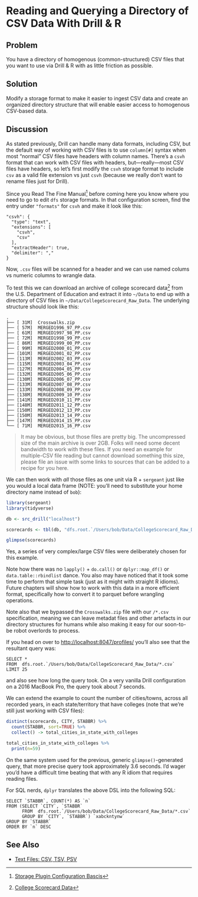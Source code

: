 # Reading and Querying a Directory of CSV Data With Drill & R

## Problem

You have a directory of homogenous (common-structured) CSV files that you want to use via Drill & R with as little friction as possible.

## Solution

Modify a storage format to make it easier to ingest CSV data and create an organized directory structure that will enable easier access to homogenous CSV-based data.

## Discussion

As stated previously, Drill can handle many data formats, including CSV, but the default way of working with CSV files is to use `column[#]` syntax when most "normal" CSV files have headers with column names. There's a `csvh` format that can work with CSV files with headers, but---really---most CSV files have headers, so let's first modify the `csvh` storage format to include `csv` as a valid file extension vs just `csvh` (because we really don't want to rename files just for Drill). 

Since you Read The Fine Manual^[[Storage Plugin Configuration Bascis](https://drill.apache.org/docs/plugin-configuration-basics/)] before coming here you know where you need to go to edit `dfs` storage formats. In that configuration screen, find the entry under `"formats"` for `csvh` and make it look like this:

    "csvh": {
      "type": "text",
      "extensions": [
        "csvh",
        "csv"
      ],
      "extractHeader": true,
      "delimiter": ","
    }

Now, `.csv` files will be scanned for a header and we can use named colums vs numeric columns to wrangle data.

To test this we can download an archive of college scorecard data^[[College Scorecard Data](https://ed-public-download.app.cloud.gov/downloads/CollegeScorecard_Raw_Data.zip)] from the U.S. Department of Education and extract it into `~/Data` to end up with a directory of CSV files in `~/Data/CollegeScorecard_Raw_Data`. The underlying structure should look like this:

    .
    ├── [ 31M]  Crosswalks.zip
    ├── [ 57M]  MERGED1996_97_PP.csv
    ├── [ 61M]  MERGED1997_98_PP.csv
    ├── [ 72M]  MERGED1998_99_PP.csv
    ├── [ 86M]  MERGED1999_00_PP.csv
    ├── [ 99M]  MERGED2000_01_PP.csv
    ├── [101M]  MERGED2001_02_PP.csv
    ├── [113M]  MERGED2002_03_PP.csv
    ├── [115M]  MERGED2003_04_PP.csv
    ├── [127M]  MERGED2004_05_PP.csv
    ├── [132M]  MERGED2005_06_PP.csv
    ├── [130M]  MERGED2006_07_PP.csv
    ├── [133M]  MERGED2007_08_PP.csv
    ├── [133M]  MERGED2008_09_PP.csv
    ├── [138M]  MERGED2009_10_PP.csv
    ├── [141M]  MERGED2010_11_PP.csv
    ├── [148M]  MERGED2011_12_PP.csv
    ├── [150M]  MERGED2012_13_PP.csv
    ├── [150M]  MERGED2013_14_PP.csv
    ├── [147M]  MERGED2014_15_PP.csv
    └── [ 71M]  MERGED2015_16_PP.csv

>It may be obvious, but those files are pretty big. The uncompressed size of the main archive is over 2GB. Folks will need some decent bandwidth to work with these files. If you need an example for multiple-CSV file reading but cannot download something this size, please file an issue with some links to sources that can be added to a recipe for you here.

We can then work with _all_ those files as one unit via R + `sergeant` just like you would a local data frame (NOTE: you'll need to substitute your home directory name instead of `bob`):

```r
library(sergeant)
library(tidyverse)

db <- src_drill("localhost")

scorecards <- tbl(db, "dfs.root.`/Users/bob/Data/CollegeScorecard_Raw_Data/*.csv`")

glimpse(scorecards)
```

Yes, a series of very complex/large CSV files were deliberately chosen for this example.

Note how there was no `lapply()` + `do.call()` or `dplyr::map_df()` or `data.table::rbindlist` dance. You also may have noticed that it took some time to perform that simple task (just as it might with straight R idioms). Future chapters will show how to work with this data in a more efficient format, specifically how to convert it to parquet before wrangling operations.

Note also that we bypassed the `Crosswalks.zip` file with our `/*.csv` specification, meaning we can leave metadat files and other artefacts in our directory structures for humans while also making it easy for our soon-to-be robot overlords to process.

If you head on over to <http://localhost:8047/profiles/> you'll also see that the resultant query was:

    SELECT * 
    FROM  dfs.root.`/Users/bob/Data/CollegeScorecard_Raw_Data/*.csv`
    LIMIT 25

and also see how long the query took. On a very vanilla Drill configuration on a 2016 MacBook Pro, the query took about 7 seconds. 

We can extend the example to count the number of cities/towns, across all recorded years, in each state/territory that have colleges (note that we're still just working with CSV files):

```r
distinct(scorecards, CITY, STABBR) %>% 
  count(STABBR, sort=TRUE) %>% 
  collect() -> total_cities_in_state_with_colleges

total_cities_in_state_with_colleges %>% 
  print(n=59)
```

On the same system used for the previous, generic `glimpse()`-generated query, that more precise query took approximately 3.6 seconds. I'd wager you'd have a difficult time beating that with any R idiom that requires reading files.

For SQL nerds, `dplyr` translates the above DSL into the following SQL:

    SELECT `STABBR`, COUNT(*) AS `n`
    FROM (SELECT `CITY`, `STABBR`
          FROM  dfs.root.`/Users/bob/Data/CollegeScorecard_Raw_Data/*.csv` 
          GROUP BY `CITY`, `STABBR`) `xabckntynw`
    GROUP BY `STABBR`
    ORDER BY `n` DESC

## See Also

- [Text Files: CSV, TSV, PSV](https://drill.apache.org/docs/text-files-csv-tsv-psv/)